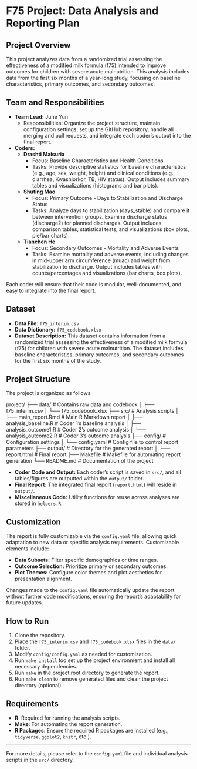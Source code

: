 # F75 Project: Data Analysis and Reporting Plan

## Project Overview
This project analyzes data from a randomized trial assessing the effectiveness of a modified milk formula (f75) intended to improve outcomes for children with severe acute malnutrition. This analysis includes data from the first six months of a year-long study, focusing on baseline characteristics, primary outcomes, and secondary outcomes.

## Team and Responsibilities
- **Team Lead:** June Yun  
  - Responsibilities: Organize the project structure, maintain configuration settings, set up the GitHub repository, handle all merging and pull requests, and integrate each coder's output into the final report.

- **Coders:**
  - **Drashti Maisuria**  
    - Focus: Baseline Characteristics and Health Conditions
    - Tasks: Provide descriptive statistics for baseline characteristics (e.g., age, sex, weight, height) and clinical conditions (e.g., diarrhea, Kwashiorkor, TB, HIV status). Output includes summary tables and visualizations (histograms and bar plots).
  
  - **Shuting Mao**  
    - Focus: Primary Outcome - Days to Stabilization and Discharge Status
    - Tasks: Analyze days to stabilization (days_stable) and compare it between intervention groups. Examine discharge status (discharge2) for planned discharges. Output includes comparison tables, statistical tests, and visualizations (box plots, pie/bar charts).
  
  - **Tianchen He**  
    - Focus: Secondary Outcomes - Mortality and Adverse Events
    - Tasks: Examine mortality and adverse events, including changes in mid-upper arm circumference (muac) and weight from stabilization to discharge. Output includes tables with counts/percentages and visualizations (bar charts, box plots).

Each coder will ensure that their code is modular, well-documented, and easy to integrate into the final report.

## Dataset
- **Data File:** `f75_interim.csv`
- **Data Dictionary:** `f75_codebook.xlsx`
- **Dataset Description:** This dataset contains information from a randomized trial assessing the effectiveness of a modified milk formula (f75) for children with severe acute malnutrition. The dataset includes baseline characteristics, primary outcomes, and secondary outcomes for the first six months of the study.

## Project Structure
The project is organized as follows:

project/
├── data/                       # Contains raw data and codebook
│   ├── f75_interim.csv
│   └── f75_codebook.xlsx
├── src/                        # Analysis scripts
│   ├── main_report.Rmd         # Main R Markdown report
│   ├── analysis_baseline.R     # Coder 1's baseline analysis
│   ├── analysis_outcome1.R     # Coder 2's outcome analysis
│   └──  analysis_outcome2.R    # Coder 3's outcome analysis
├── config/                     # Configuration settings
│   └── config.yaml             # Config file to control report parameters
├── output/                     # Directory for the generated report
│   └── report.html             # Final report
├── Makefile                    # Makefile for automating report generation
└── README.md                   # Documentation of the project

- **Coder Code and Output:** Each coder’s script is saved in `src/`, and all tables/figures are outputted within the `output/` folder.
- **Final Report:** The integrated final report (`report.html`) will reside in `output/`.
- **Miscellaneous Code:** Utility functions for reuse across analyses are stored in `helpers.R`.

## Customization
The report is fully customizable via the `config.yaml` file, allowing quick adaptation to new data or specific analysis requirements. Customizable elements include:

- **Data Subsets:** Filter specific demographics or time ranges.
- **Outcome Selection:** Prioritize primary or secondary outcomes.
- **Plot Themes:** Configure color themes and plot aesthetics for presentation alignment.

Changes made to the `config.yaml` file automatically update the report without further code modifications, ensuring the report’s adaptability for future updates.

## How to Run
1. Clone the repository.
2. Place the `f75_interim.csv` and `f75_codebook.xlsx` files in the `data/` folder.
3. Modify `config/config.yaml` as needed for customization.
4. Run `make install` too set up the project environment and install all necessary dependencies.
5. Run `make` in the project root directory to generate the report.
6. Run `make clean` to remove generated files and clean the project directory (optional)

## Requirements
- **R**: Required for running the analysis scripts.
- **Make**: For automating the report generation.
- **R Packages**: Ensure the required R packages are installed (e.g., `tidyverse`, `ggplot2`, `knitr`, etc.).


---

For more details, please refer to the `config.yaml` file and individual analysis scripts in the `src/` directory.